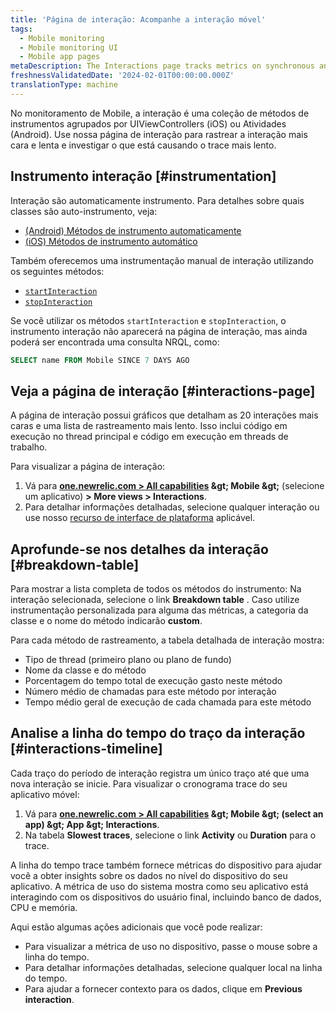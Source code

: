```yaml
---
title: 'Página de interação: Acompanhe a interação móvel'
tags:
  - Mobile monitoring
  - Mobile monitoring UI
  - Mobile app pages
metaDescription: The Interactions page tracks metrics on synchronous and asychronous code execution in mobile applications.
freshnessValidatedDate: '2024-02-01T00:00:00.000Z'
translationType: machine
---
```


No monitoramento de Mobile, a interação é uma coleção de métodos de instrumentos agrupados por UIViewControllers (iOS) ou Atividades (Android). Use nossa página de interação para rastrear a interação mais cara e lenta e investigar o que está causando o trace mais lento.

## Instrumento interação [#instrumentation]

Interação são automaticamente instrumento. Para detalhes sobre quais classes são auto-instrumento, veja:

* [(Android) Métodos de instrumento automaticamente](/docs/mobile-monitoring/new-relic-mobile/mobile-sdk/mobile-sdk-api-guide/#method-list)
* [(iOS) Métodos de instrumento automático](/docs/mobile-monitoring/new-relic-mobile/mobile-sdk/mobile-sdk-api-guide/#method-list-ios)

Também oferecemos uma instrumentação manual de interação utilizando os seguintes métodos:

* [`startInteraction`](/docs/mobile-monitoring/new-relic-mobile/mobile-sdk/start-interaction/)
* [`stopInteraction`](/docs/mobile-monitoring/new-relic-mobile/mobile-sdk/stop-interaction/)

Se você utilizar os métodos `startInteraction` e `stopInteraction`, o instrumento interação não aparecerá na página de interação, mas ainda poderá ser encontrada uma consulta NRQL, como:

```sql
SELECT name FROM Mobile SINCE 7 DAYS AGO
```

## Veja a página de interação [#interactions-page]

A página de interação possui gráficos que detalham as 20 interações mais caras e uma lista de rastreamento mais lento. Isso inclui código em execução no thread principal e código em execução em threads de trabalho.

Para visualizar a página de interação:

1. Vá para <DNT>**[one.newrelic.com &gt; All capabilities](https://one.newrelic.com/all-capabilities) &amp;gt; Mobile &amp;gt;**</DNT> (selecione um aplicativo) <DNT>**&gt; More views &gt; Interactions**</DNT>.
2. Para detalhar informações detalhadas, selecione qualquer interação ou use nosso [recurso de interface de plataforma](/docs/new-relic-solutions/new-relic-one/introduction-new-relic-platform) aplicável.

## Aprofunde-se nos detalhes da interação [#breakdown-table]

Para mostrar a lista completa de todos os métodos do instrumento: Na interação selecionada, selecione o link <DNT>**Breakdown table**</DNT> . Caso utilize instrumentação personalizada para alguma das métricas, a categoria da classe e o nome do método indicarão <DNT>**custom**</DNT>.

Para cada método de rastreamento, a tabela detalhada de interação mostra:

* Tipo de thread (primeiro plano ou plano de fundo)
* Nome da classe e do método
* Porcentagem do tempo total de execução gasto neste método
* Número médio de chamadas para este método por interação
* Tempo médio geral de execução de cada chamada para este método

## Analise a linha do tempo do traço da interação [#interactions-timeline]

Cada traço do período de interação registra um único traço até que uma nova interação se inicie. Para visualizar o cronograma trace do seu aplicativo móvel:

1. Vá para <DNT>**[one.newrelic.com &gt; All capabilities](https://one.newrelic.com/all-capabilities) &amp;gt; Mobile &amp;gt; (select an app) &amp;gt; App &amp;gt; Interactions**</DNT>.
2. Na tabela <DNT>**Slowest traces**</DNT>, selecione o link <DNT>**Activity**</DNT> ou <DNT>**Duration**</DNT> para o trace.

A linha do tempo trace também fornece métricas do dispositivo para ajudar você a obter insights sobre os dados no nível do dispositivo do seu aplicativo. A métrica de uso do sistema mostra como seu aplicativo está interagindo com os dispositivos do usuário final, incluindo banco de dados, CPU e memória.

Aqui estão algumas ações adicionais que você pode realizar:

* Para visualizar a métrica de uso no dispositivo, passe o mouse sobre a linha do tempo.
* Para detalhar informações detalhadas, selecione qualquer local na linha do tempo.
* Para ajudar a fornecer contexto para os dados, clique em <DNT>**Previous interaction**</DNT>.